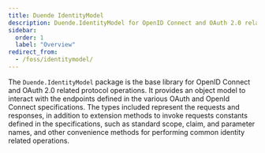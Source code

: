 ```yaml
---
title: Duende IdentityModel
description: Duende.IdentityModel for OpenID Connect and OAuth 2.0 related protocol operations, providing object models and utilities for identity-related operations
sidebar:
  order: 1
  label: "Overview"
redirect_from:
  - /foss/identitymodel/
---
```



The `Duende.IdentityModel` package is the base library for OpenID Connect and OAuth 2.0 related protocol
operations. It provides an object model to interact with the endpoints defined in the
various OAuth and OpenId Connect specifications. The types included represent the
requests and responses, in addition to extension methods to invoke requests constants defined in the
specifications, such as standard scope, claim, and parameter names, and other convenience
methods for performing common identity related operations.

<CardGrid>
  <LinkCard
    href="https://github.com/DuendeSoftware/foss/tree/main/identity-model"
    title="GitHub Repository"
    description="View the source code for this library on GitHub."
  />
  <LinkCard
    href="https://www.nuget.org/packages/Duende.IdentityModel/"
    title="NuGet Package"
    description="View the package on NuGet.org."
  />
</CardGrid>
